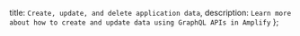   title: `Create, update, and delete application data`,
  description: `Learn more about how to create and update data using GraphQL APIs in Amplify`
};
